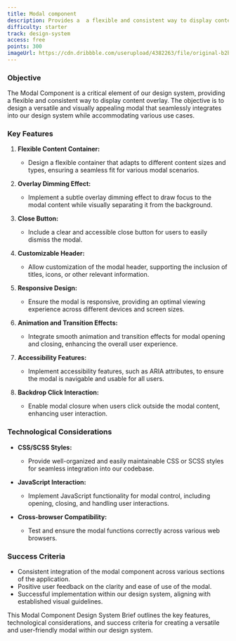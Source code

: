```yaml
---
title: Modal component
description: Provides a  a flexible and consistent way to display content overlay
difficulty: starter
track: design-system
access: free
points: 300
imageUrl: https://cdn.dribbble.com/userupload/4382263/file/original-b2ba4b554a6a943c6be1f459870d3cfc.png?resize=2048x1536
---
```


### Objective

The Modal Component is a critical element of our design system, providing a flexible and consistent way to display content overlay. The objective is to design a versatile and visually appealing modal that seamlessly integrates into our design system while accommodating various use cases.

### Key Features

1. **Flexible Content Container:**

   - Design a flexible container that adapts to different content sizes and types, ensuring a seamless fit for various modal scenarios.

2. **Overlay Dimming Effect:**

   - Implement a subtle overlay dimming effect to draw focus to the modal content while visually separating it from the background.

3. **Close Button:**

   - Include a clear and accessible close button for users to easily dismiss the modal.

4. **Customizable Header:**

   - Allow customization of the modal header, supporting the inclusion of titles, icons, or other relevant information.

5. **Responsive Design:**

   - Ensure the modal is responsive, providing an optimal viewing experience across different devices and screen sizes.

6. **Animation and Transition Effects:**

   - Integrate smooth animation and transition effects for modal opening and closing, enhancing the overall user experience.

7. **Accessibility Features:**

   - Implement accessibility features, such as ARIA attributes, to ensure the modal is navigable and usable for all users.

8. **Backdrop Click Interaction:**
   - Enable modal closure when users click outside the modal content, enhancing user interaction.

### Technological Considerations

- **CSS/SCSS Styles:**

  - Provide well-organized and easily maintainable CSS or SCSS styles for seamless integration into our codebase.

- **JavaScript Interaction:**

  - Implement JavaScript functionality for modal control, including opening, closing, and handling user interactions.

- **Cross-browser Compatibility:**
  - Test and ensure the modal functions correctly across various web browsers.

### Success Criteria

- Consistent integration of the modal component across various sections of the application.
- Positive user feedback on the clarity and ease of use of the modal.
- Successful implementation within our design system, aligning with established visual guidelines.

This Modal Component Design System Brief outlines the key features, technological considerations, and success criteria for creating a versatile and user-friendly modal within our design system.

